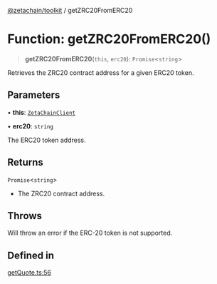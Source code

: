 [@zetachain/toolkit](/src/pages/developers/frontend/toolkit/index.mdx) / getZRC20FromERC20

# Function: getZRC20FromERC20()

> **getZRC20FromERC20**(`this`, `erc20`): `Promise`\<`string`\>

Retrieves the ZRC20 contract address for a given ERC20 token.

## Parameters

• **this**: [`ZetaChainClient`](toolkit/Class.ZetaChainClient.md)

• **erc20**: `string`

The ERC20 token address.

## Returns

`Promise`\<`string`\>

- The ZRC20 contract address.

## Throws

Will throw an error if the ERC-20 token is not supported.

## Defined in

[getQuote.ts:56](https://github.com/zeta-chain/toolkit/blob/542ef856894da0ed38ef2a757d2c0d70c2bb020d/packages/client/src/getQuote.ts#L56)
